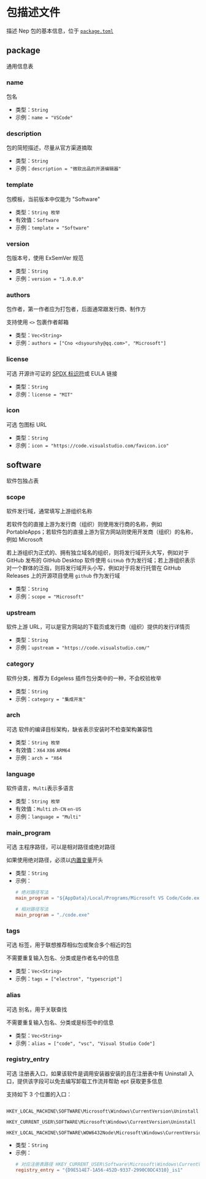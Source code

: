 # 包描述文件 
 
描述 Nep 包的基本信息，位于 [`package.toml`](/nep/struct/2-inner.html#包描述文件) 
## package 
通用信息表
 
### name
包名
* 类型：`String`  
* 示例：`name = "VSCode"`

### description
包的简短描述，尽量从官方渠道摘取
* 类型：`String`  
* 示例：`description = "微软出品的开源编辑器"`

### template
包模板，当前版本中仅能为 "Software"
* 类型：`String 枚举` 
* 有效值：`Software` 
* 示例：`template = "Software"`

### version
包版本号，使用 ExSemVer 规范
* 类型：`String`  
* 示例：`version = "1.0.0.0"`

### authors
包作者，第一作者应为打包者，后面通常跟发行商、制作方

支持使用 `<>` 包裹作者邮箱
* 类型：`Vec<String>`  
* 示例：`authors = ["Cno <dsyourshy@qq.com>", "Microsoft"]`

### license
<Tag>可选</Tag> 开源许可证的 [SPDX 标识符](https://spdx.org/licenses/)或 EULA 链接
* 类型：`String`  
* 示例：`license = "MIT"`

### icon
<Tag>可选</Tag> 包图标 URL
* 类型：`String`  
* 示例：`icon = "https://code.visualstudio.com/favicon.ico"`

## software 
软件包独占表
 
### scope
软件发行域，通常填写上游组织名称

若软件包的直接上游为发行商（组织）则使用发行商的名称，例如 PortableApps；若软件包的直接上游为官方网站则使用开发商（组织）的名称，例如 Microsoft

若上游组织为正式的、拥有独立域名的组织，则将发行域开头大写，例如对于 GitHub 发布的 GitHub Desktop 软件使用 `GitHub` 作为发行域；若上游组织表示对一个群体的泛指，则将发行域开头小写，例如对于将发行托管在 GitHub Releases 上的开源项目使用 `github` 作为发行域
* 类型：`String`  
* 示例：`scope = "Microsoft"`

### upstream
软件上游 URL，可以是官方网站的下载页或发行商（组织）提供的发行详情页
* 类型：`String`  
* 示例：`upstream = "https://code.visualstudio.com/"`

### category
软件分类，推荐为 Edgeless 插件包分类中的一种，不会校验枚举
* 类型：`String`  
* 示例：`category = "集成开发"`

### arch
<Tag>可选</Tag> 软件的编译目标架构，缺省表示安装时不检查架构兼容性
* 类型：`String 枚举` 
* 有效值：`X64` `X86` `ARM64` 
* 示例：`arch = "X64`

### language
软件语言，`Multi`表示多语言
* 类型：`String 枚举` 
* 有效值：`Multi` `zh-CN` `en-US` 
* 示例：`language = "Multi"`

### main_program
<Tag>可选</Tag> 主程序路径，可以是相对路径或绝对路径

如果使用绝对路径，必须以[内置变量](/nep/workflow/2-context.html#内置变量)开头
* 类型：`String`  
* 示例：
  ```toml
  # 绝对路径写法
  main_program = "${AppData}/Local/Programs/Microsoft VS Code/Code.exe"
  
  # 相对路径写法
  main_program = "./code.exe"
  ```

### tags
<Tag>可选</Tag> 标签，用于联想推荐相似包或聚合多个相近的包

不需要重复输入包名、分类或是作者名中的信息
* 类型：`Vec<String>`  
* 示例：`tags = ["electron", "typescript"]`

### alias
<Tag>可选</Tag> 别名，用于关联查找

不需要重复输入包名、分类或是标签中的信息
* 类型：`Vec<String>`  
* 示例：`alias = ["code", "vsc", "Visual Studio Code"]`

### registry_entry
<Tag>可选</Tag> 注册表入口，如果该软件是调用安装器安装的且在注册表中有 Uninstall 入口，提供该字段可以免去编写卸载工作流并帮助 ept 获取更多信息

支持如下 3 个位置的入口：

```

HKEY_LOCAL_MACHINE\SOFTWARE\Microsoft\Windows\CurrentVersion\Uninstall

HKEY_CURRENT_USER\SOFTWARE\Microsoft\Windows\CurrentVersion\Uninstall

HKEY_LOCAL_MACHINE\SOFTWARE\WOW6432Node\Microsoft\Windows\CurrentVersion\Uninstall

```
* 类型：`String`  
* 示例：
  ```toml
  # 对应注册表路径 HKEY_CURRENT_USER\Software\Microsoft\Windows\CurrentVersion\Uninstall\{D9E514E7-1A56-452D-9337-2990C0DC4310}_is1
  registry_entry = "{D9E514E7-1A56-452D-9337-2990C0DC4310}_is1"
  ```